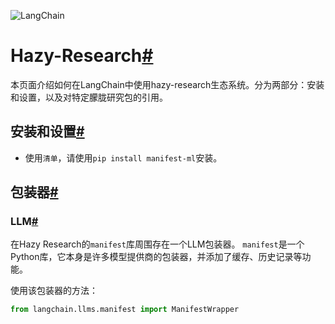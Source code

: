 

<Head>
  <script>
    {
      `(function() {
         var _hmt = _hmt || [];
(function() {
  var hm = document.createElement("script");
  hm.src = "https://hm.baidu.com/hm.js?e60fb290e204e04c5cb6f79b0ac1e697";
  var s = document.getElementsByTagName("script")[0]; 
  s.parentNode.insertBefore(hm, s);
})();
       })();`
    }
  </script>
</Head>

![LangChain](https://pica.zhimg.com/50/v2-56e8bbb52aa271012541c1fe1ceb11a2_r.gif)





Hazy-Research[#](#hazy-research "此标题的永久链接")
==================================

本页面介绍如何在LangChain中使用hazy-research生态系统。分为两部分：安装和设置，以及对特定朦胧研究包的引用。

安装和设置[#](#installation-and-setup "此标题的永久链接")
--------------------------------------------

* 使用`清单`，请使用`pip install manifest-ml`安装。

包装器[#](#wrappers "此标题的永久链接")
----------------------------

### LLM[#](#llm "此标题的永久链接")

在Hazy Research的`manifest`库周围存在一个LLM包装器。
`manifest`是一个Python库，它本身是许多模型提供商的包装器，并添加了缓存、历史记录等功能。

使用该包装器的方法：

```python
from langchain.llms.manifest import ManifestWrapper

```

